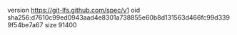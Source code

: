 version https://git-lfs.github.com/spec/v1
oid sha256:d7610c99ed0943aad4e8301a738855e60b8d131563d466fc99d3399f54be7a67
size 91400
